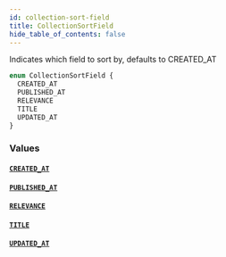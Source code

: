 ```yaml
---
id: collection-sort-field
title: CollectionSortField
hide_table_of_contents: false
---
```



Indicates which field to sort by, defaults to CREATED_AT

```graphql
enum CollectionSortField {
  CREATED_AT
  PUBLISHED_AT
  RELEVANCE
  TITLE
  UPDATED_AT
}
```


### Values

#### [`CREATED_AT`](#)




#### [`PUBLISHED_AT`](#)




#### [`RELEVANCE`](#)




#### [`TITLE`](#)




#### [`UPDATED_AT`](#)







